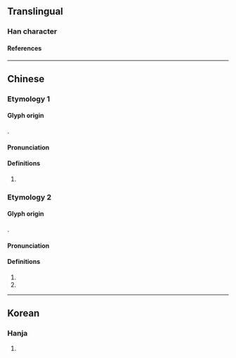 {{character info/new}}
==Translingual==

===Han character===
{{Han char|rn=25|rad=卜|as=03|sn=5|four=6300|canj=RY|ids=⿰口卜}}

====References====
{{Han ref|kx=0157.290|dkj=02779|dj=0361.180|hdz=10093.020|uh=535F}}

----

==Chinese==
{{zh-forms}}

===Etymology 1===
====Glyph origin====
{{Han compound|口|卜|ls=ic}}.

====Pronunciation====
{{zh-pron
|m=jī
|mc=y
|oc=y
}}

====Definitions====
{{zh-hanzi}}
# {{zh-alt-form|[[乩]], [[稽]]|to [[divine]]}}

===Etymology 2===
====Glyph origin====
{{Han compound|口|卜|ls=psc|c1=s|c2=p|no_och=1|no_och2=1}}.

====Pronunciation====
{{zh-pron
|m=bǔ
|c=buk1
}}

====Definitions====
{{zh-hanzi}}

# {{zh-used in|卟啉}}
# {{zh-used in|卟吩}}

----

==Korean==

===Hanja===
{{ko-hanja|hangeul=게|rv=ge|mr=ke}}

# {{defn|lang=ko|sort=卜03}}